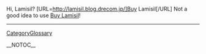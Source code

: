 Hi, Lamisil? [URL=http://lamisil.blog.drecom.jp/]Buy Lamisil[/URL] Not a good idea to use <a href=" http://lamisil.blog.drecom.jp/ ">Buy Lamisil</a>!
----
[[CategoryGlossary]]

__NOTOC__